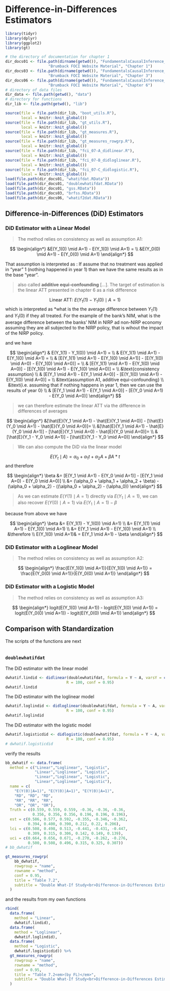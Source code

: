 # Difference-in-Differences Estimators {#did}


```r
library(tidyr)
library(dplyr)
library(ggplot2)
library(gt)
```



```r
# the directory of documentation for chapter 1
dir_docs01 <- file.path(dirname(getwd()), "FundamentalsCausalInference_docs",
                   "Brumback FOCI Website Material", "Chapter 1")
dir_docs03 <- file.path(dirname(getwd()), "FundamentalsCausalInference_docs",
                   "Brumback FOCI Website Material", "Chapter 3")
dir_docs06 <- file.path(dirname(getwd()), "FundamentalsCausalInference_docs",
                   "Brumback FOCI Website Material", "Chapter 6")
# directory of data files
dir_data <- file.path(getwd(), "data")
# directory for functions
dir_lib <- file.path(getwd(), "lib")
```


```r
source(file = file.path(dir_lib, "boot_utils.R"), 
       local = knitr::knit_global())
source(file = file.path(dir_lib, "gt_utils.R"), 
       local = knitr::knit_global())
source(file = file.path(dir_lib, "gt_measures.R"), 
       local = knitr::knit_global())
source(file = file.path(dir_lib, "gt_measures_rowgrp.R"), 
       local = knitr::knit_global())
source(file = file.path(dir_lib, "fci_07-A_didlinear.R"), 
       local = knitr::knit_global())
source(file = file.path(dir_lib, "fci_07-B_didloglinear.R"), 
       local = knitr::knit_global())
source(file = file.path(dir_lib, "fci_07-C_didlogistic.R"), 
       local = knitr::knit_global())
load(file.path(dir_docs01, "whatifdat.RData"))
load(file.path(dir_docs01, "doublewhatifdat.RData"))
load(file.path(dir_docs01, "gss.RData"))
load(file.path(dir_docs03, "brfss.RData"))
load(file.path(dir_docs06, "whatif2dat.RData"))
```


## Difference-in-Differences (DiD) Estimators


### DiD Estimator with a Linear Model

> The method relies on consistency as well as assumption A1:

$$
\begin{align*}
&E(Y_1(0) \mid A=1) - E(Y_1(0) \mid A=1) = \\
&E(Y_0(0) \mid A=1) - E(Y_0(0) \mid A=1)
\end{align*}
$$

That assumption is interpreted as : If assume that no treatment was applied in
"year" 1 (nothing happened in year 1) than we have the same results as in the 
base "year".


> also called **additive equi-confounding** [...]. The target of estimation is 
the linear ATT presented in chapter 6 as a risk difference

$$
\text{Linear ATT:} \: E(Y_1(1) - Y_1(0) \mid A=1)
$$
which is interpreted as *what is the the average difference between $Y_1(1)$ 
and $Y_1(0)$ if they all treated. For the example of the bank's NIM, what is
the average difference between the banks' NIM in NIRP ad non-NIRP economy assuming
they are all subjected to the NIRP policy, that is wihout the impact of the NIRP
policy.

and we have

$$
\begin{align*}
& E(Y_1(1) - Y_1(0)) \mid A=1) = \\
& E(Y_1(1) \mid A=1) - E(Y_1(0) \mid A=1) = \\
& [E(Y_1(1) \mid A=1) - E(Y_1(0) \mid A=1)] - [E(Y_1(0) \mid A=0) - E(Y_1(0) \mid A=0)] = \\
& [E(Y_1(1) \mid A=1) - E(Y_1(0) \mid A=0)] - [E(Y_1(0) \mid A=1) - E(Y_1(0) \mid A=0)] = \\
&\text{consistency assumption} \\
& [E(Y_1 \mid A=1) - E(Y_1 \mid A=0)] - [E(Y_1(0) \mid A=1) - E(Y_1(0) \mid A=0)] = \\
&\text{assumption A1, additive equi-confounding} \\
&\text{i.e. assuming that if nothing happens in year 1, then we can use the results of year 0} \\
& [E(Y_1 \mid A=1) - E(Y_1 \mid A=0)] - [E(Y_0 \mid A=1) - E(Y_0 \mid A=0)]
\end{align*}
$$

> we can therefore estimate the linear ATT via the difference in differences 
of averages

$$
\begin{align*}
&[\hat{E}(Y_1 \mid A=1) - \hat{E}(Y_1 \mid A=0)] - [\hat{E}(Y_0 \mid A=1) - \hat{E}(Y_0 \mid A=0)]= \\
&[\hat{E}(Y_1 \mid A=1) - \hat{E}(Y_0 \mid A=1)] - [\hat{E}(Y_1 \mid A=0) - \hat{E}(Y_0 \mid A=0)]= \\
&[\hat{E}(Y_1 - Y_0 \mid A=1)] - [\hat{E}(Y_1 - Y_0 \mid A=0)]
\end{align*}
$$

> We can also compute the DiD via the linear model

$$
E(Y_t \mid A) = \alpha_0 + \alpha_1 t + \alpha_2 A + \beta A * t
$$
and therefore


$$
\begin{align*}
\beta &= [E(Y_1 \mid A=1) - E(Y_0 \mid A=1)] - [E(Y_1 \mid A=0) - E(Y_0 \mid A=0)] \\
&= (\alpha_0 + \alpha_1 + \alpha_2 + \beta) - (\alpha_0 + \alpha_2) - 
((\alpha_0 + \alpha_2) - (\alpha_0))
\end{align*}
$$

> As we can estimate $E(Y(1) \mid A=1)$ directly via $E(Y_1 \mid A=1)$, we can 
also recover $E(Y(0) \mid A=1)$ via $E(Y_1 \mid A=1) - \beta$

because from above we have

$$
\begin{align*}
\beta &= E(Y_1(1) - Y_1(0)) \mid A=1) \\
&= E(Y_1(1) \mid A=1) - E(Y_1(0) \mid A=1) \\
&= E(Y_1 \mid A=1) - E(Y_1(0) \mid A=1) \\
&\therefore \\
E(Y_1(0) \mid A=1)& = E(Y_1 \mid A=1) - \beta
\end{align*}
$$

### DiD Estimator with a Loglinear Model

> The method relies on consistency as well as assumption A2:

$$
\begin{align*}
\frac{E(Y_1(0) \mid A=1)}{E(Y_1(0) \mid A=1)} =
\frac{E(Y_0(0) \mid A=1)}{E(Y_0(0) \mid A=1)}
\end{align*}
$$



### DiD Estimator with a Logistic Model

> The method relies on consistency as well as assumption A3:

$$
\begin{align*}
logit(E(Y_1(0) \mid A=1)) - logit(E(Y_1(0) \mid A=1)) =
logit(E(Y_0(0) \mid A=1)) - logit(E(Y_0(0) \mid A=1))
\end{align*}
$$


## Comparison with Standardization

The scripts of the functions are next

```r

```



### `doublewhatifdat`

The DiD estimator with the linear model

```r
dwhatif.lindid <- didlinear(doublewhatifdat, formula = Y ~ A, varsY = c("VL0", "VL1"), 
                           R = 100, conf = 0.95)
dwhatif.lindid
```



The DiD estimator with the loglinear model

```r
dwhatif.loglindid <- didloglinear(doublewhatifdat, formula = Y ~ A, varsY = c("VL0", "VL1"), 
                           R = 100, conf = 0.95)
dwhatif.loglindid
```


The DiD estimator with the logistic model

```r
dwhatif.logisticdid <- didlogistic(doublewhatifdat, formula = Y ~ A, varsY = c("VL0", "VL1"), 
                           R = 100, conf = 0.95)
# dwhatif.logisticdid
```




verify the results

```r
bb_dwhatif <- data.frame(
  method = c("Linear","Loglinear", "Logistic", 
             "Linear","Loglinear", "Logistic",
             "Linear","Loglinear", "Logistic",
             "Linear","Loglinear", "Logistic"),
  name = c(
    "E(Y(0)|A=1)", "E(Y(0)|A=1)", "E(Y(0)|A=1)", 
    "RD", "RD", "RD",
    "RR", "RR", "RR", 
    "OR", "OR", "OR"),
  Truth = c(0.559, 0.559, 0.559, -0.36, -0.36, -0.36,
            0.356, 0.356, 0.356, 0.196, 0.196, 0.196),
  est = c(0.586, 0.577, 0.592, -0.355, -0.346, -0.362,
          0.394, 0.400, 0.390, 0.212, 0.22, 0.206),
  lci = c(0.508, 0.498, 0.513, -0.441, -0.431, -0.447, 
          0.309, 0.315, 0.306, 0.142, 0.149, 0.139),
  uci = c(0.664, 0.656, 0.671, -0.270, -0.262, -0.276,
          0.500, 0.508, 0.496, 0.315, 0.325, 0.307))
# bb_dwhatif
```
```r
gt_measures_rowgrp(
    bb_dwhatif, 
    rowgroup = "name",
    rowname = "method",
    conf = 0.95,
    title = "Table 7.2", 
    subtitle = "Double What-If Study<br>Difference-in-Differences Estimation of the ATT"
  )
```

and the results from my own functions

```r
rbind(
  data.frame(
    method = "Linear",
    dwhatif.lindid), 
  data.frame(
    method = "Loglinear",
    dwhatif.loglindid),
  data.frame(
    method = "Logistic",
    dwhatif.logisticdid)) %>%
  gt_measures_rowgrp(
    rowgroup = "name",
    rowname = "method",
    conf = 0.95,
    title = "Table 7.2<em>(by FL)</em>", 
    subtitle = "Double What-If Study<br>Difference-in-Differences Estimation of the ATT"
  )
```


